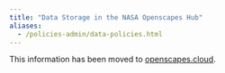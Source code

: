 ```yaml
---
title: "Data Storage in the NASA Openscapes Hub"
aliases: 
  - /policies-admin/data-policies.html
---
```


This information has been moved to [openscapes.cloud](https://openscapes.cloud/data-storage.html).
